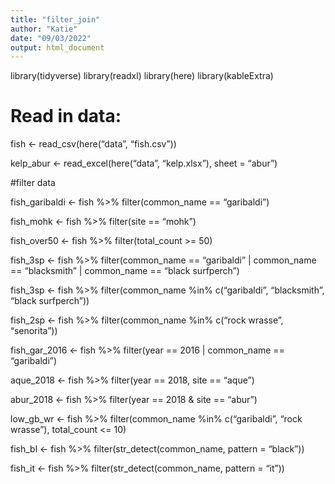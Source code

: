 ```yaml
---
title: "filter_join"
author: "Katie"
date: "09/03/2022"
output: html_document
---
```


library(tidyverse)
library(readxl)
library(here) 
library(kableExtra)


# Read in data: 

fish <- read_csv(here("data", "fish.csv"))

kelp_abur <- read_excel(here("data", "kelp.xlsx"), sheet = "abur")

#filter data

fish_garibaldi <- fish %>% 
  filter(common_name == "garibaldi")

fish_mohk <- fish %>% 
  filter(site == "mohk")

fish_over50 <- fish %>% 
  filter(total_count >= 50)

fish_3sp <- fish %>% 
  filter(common_name == "garibaldi" | 
           common_name == "blacksmith" | 
           common_name == "black surfperch")

fish_3sp <- fish %>% 
  filter(common_name %in% c("garibaldi", "blacksmith", "black surfperch"))

fish_2sp <- fish %>% 
  filter(common_name %in% c("rock wrasse", "senorita"))
  
fish_gar_2016 <- fish %>% 
  filter(year == 2016 | common_name == "garibaldi")

aque_2018 <- fish %>% 
  filter(year == 2018, site == "aque")
  
abur_2018 <- fish %>% 
  filter(year == 2018 & site == "abur")

 low_gb_wr <- fish %>% 
  filter(common_name %in% c("garibaldi", "rock wrasse"), 
         total_count <= 10) 

 fish_bl <- fish %>% 
  filter(str_detect(common_name, pattern = "black")) 

fish_it <- fish %>% 
  filter(str_detect(common_name, pattern = "it"))



